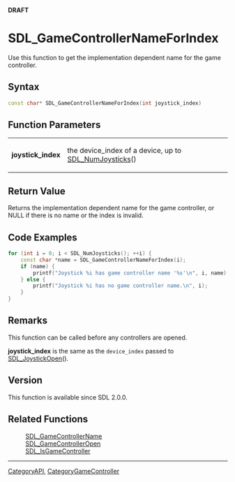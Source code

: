 <span color="red">'''DRAFT'''</span>

<!-- #*^*^*^*^*See http://wiki.libsdl.org/moin.cgi/SGFunctions for details on editing this page*^*^*^*^* -->


= SDL_GameControllerNameForIndex =
Use this function to get the implementation dependent name for the game controller.




== Syntax ==
<syntaxhighlight lang='c++'>
const char* SDL_GameControllerNameForIndex(int joystick_index)
</syntaxhighlight>


== Function Parameters ==
{|
|'''joystick_index'''
|the device_index of a device, up to [[SDL_NumJoysticks]]()
|}


== Return Value ==
Returns the implementation dependent name for the game controller, or NULL if there is no name or the index is invalid.

== Code Examples ==
<syntaxhighlight lang='c++'>
for (int i = 0; i < SDL_NumJoysticks(); ++i) {
    const char *name = SDL_GameControllerNameForIndex(i);
    if (name) {
        printf("Joystick %i has game controller name '%s'\n", i, name);
    } else {
        printf("Joystick %i has no game controller name.\n", i);
    }
}
</syntaxhighlight>


== Remarks ==
This function can be called before any controllers are opened.

'''joystick_index''' is the same as the <code>device_index</code> passed to [[SDL_JoystickOpen]]().


== Version ==
This function is available since SDL 2.0.0.


== Related Functions ==
:[[SDL_GameControllerName]]
:[[SDL_GameControllerOpen]]
:[[SDL_IsGameController]]

----
[[CategoryAPI]], [[CategoryGameController]]
<!-- #See the Style Guide for instructions on editing the footer. -->
